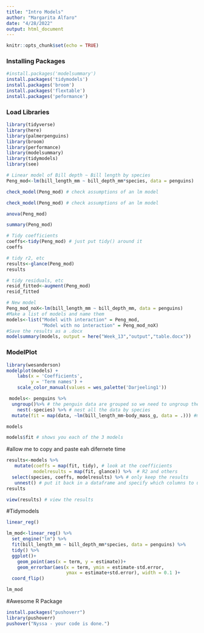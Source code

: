 ```yaml
---
title: "Intro Models"
author: "Margarita Alfaro"
date: "4/28/2022"
output: html_document
---
```


```r
knitr::opts_chunk$set(echo = TRUE)
```

### Installing Packages ###
```r
#install.packages('modelsummary')
install.packages('tidymodels')
install.packages('broom')
install.packages('flextable')
install.packages('peformance')
```

### Load Libraries ###
```r
library(tidyverse)
library(here)
library(palmerpenguins)
library(broom)
library(performance) 
library(modelsummary)
library(tidymodels)
library(see)
```

```r
# Linear model of Bill depth ~ Bill length by species
Peng_mod<-lm(bill_length_mm ~ bill_depth_mm*species, data = penguins)
```

```r
check_model(Peng_mod) # check assumptions of an lm model
```


```r
check_model(Peng_mod) # check assumptions of an lm model
```

```r
anova(Peng_mod)
```

```r
summary(Peng_mod)
```

```r
# Tidy coefficients
coeffs<-tidy(Peng_mod) # just put tidy() around it
coeffs
```

```r
# tidy r2, etc
results<-glance(Peng_mod) 
results
```
```r
# tidy residuals, etc
resid_fitted<-augment(Peng_mod)
resid_fitted
```

```r
# New model
Peng_mod_noX<-lm(bill_length_mm ~ bill_depth_mm, data = penguins)
#Make a list of models and name them
models<-list("Model with interaction" = Peng_mod,
             "Model with no interaction" = Peng_mod_noX)
#Save the results as a .docx
modelsummary(models, output = here("Week_13","output","table.docx"))
```

### ModelPlot
```r
library(wesanderson)
modelplot(models) +
    labs(x = 'Coefficients', 
         y = 'Term names') +
    scale_color_manual(values = wes_palette('Darjeeling1'))
```

```r
 models<- penguins %>%
  ungroup()%>% # the penguin data are grouped so we need to ungroup them
    nest(-species) %>% # nest all the data by species
  mutate(fit = map(data, ~lm(bill_length_mm~body_mass_g, data = .))) #mutate our data column

models
```

```r
models$fit # shows you each of the 3 models
```
#allow me to copy and paste eah difernete time
```r
results<-models %>%
   mutate(coeffs = map(fit, tidy), # look at the coefficients
          modelresults = map(fit, glance)) %>%  # R2 and others
  select(species, coeffs, modelresults) %>% # only keep the results
   unnest() # put it back in a dataframe and specify which columns to unnest
results
```

```r
view(results) # view the results
```

#Tidymodels
```r
linear_reg()
```

```r
lm_mod<-linear_reg() %>%
  set_engine("lm") %>%
  fit(bill_length_mm ~ bill_depth_mm*species, data = penguins) %>%
  tidy() %>%
  ggplot()+
    geom_point(aes(x = term, y = estimate))+
    geom_errorbar(aes(x = term, ymin = estimate-std.error,
                      ymax = estimate+std.error), width = 0.1 )+
  coord_flip()

lm_mod
```


#Awesome R Package
```r
install.packages("pushoverr")
library(pushoverr)
pushover("Nyssa - your code is done.")
```


